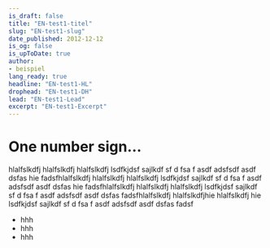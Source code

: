 ```yaml
---
is_draft: false
title: "EN-test1-titel"
slug: "EN-test1-slug"
date_published: 2012-12-12
is_og: false
is_upToDate: true
author: 
- beispiel
lang_ready: true
headline: "EN-test1-HL"
drophead: "EN-test1-DH"
lead: "EN-test1-Lead"
excerpt: "EN-test1-Excerpt"
---
```


# One number sign…

hlalfslkdfj hlalfslkdfj hlalfslkdfj lsdfkjdsf sajlkdf sf d fsa f asdf adsfsdf asdf dsfas hie
fadsfhlalfslkdfj hlalfslkdfj hlalfslkdfj lsdfkjdsf sajlkdf sf d fsa f asdf adsfsdf asdf dsfas hie
fadsfhlalfslkdfj hlalfslkdfj hlalfslkdfj lsdfkjdsf sajlkdf sf d fsa f asdf adsfsdf asdf dsfas fadsfhlalfslkdfj hlalfslkdfjhie
 hlalfslkdfj hie 
lsdfkjdsf sajlkdf sf d fsa f asdf adsfsdf asdf dsfas fadsf

* hhh
* hhh 
* hhh